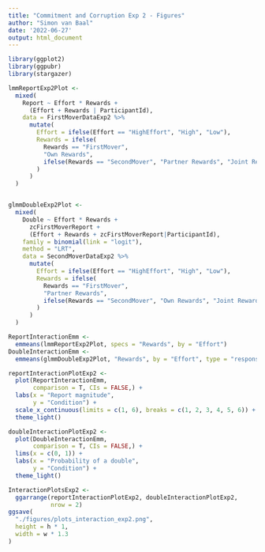 ```yaml
---
title: "Commitment and Corruption Exp 2 - Figures"
author: "Simon van Baal"
date: '2022-06-27'
output: html_document
---
```


```r
library(ggplot2)
library(ggpubr)
library(stargazer)

```

```r

lmmReportExp2Plot <-
  mixed(
    Report ~ Effort * Rewards +
      (Effort + Rewards | ParticipantId),
    data = FirstMoverDataExp2 %>%
      mutate(
        Effort = ifelse(Effort == "HighEffort", "High", "Low"),
        Rewards = ifelse(
          Rewards == "FirstMover",
          "Own Rewards",
          ifelse(Rewards == "SecondMover", "Partner Rewards", "Joint Rewards")
        )
      )
  )


glmmDoubleExp2Plot <-
  mixed(
    Double ~ Effort * Rewards + 
      zcFirstMoverReport + 
      (Effort + Rewards + zcFirstMoverReport|ParticipantId),
    family = binomial(link = "logit"),
    method = "LRT",
    data = SecondMoverDataExp2 %>%
      mutate(
        Effort = ifelse(Effort == "HighEffort", "High", "Low"),
        Rewards = ifelse(
          Rewards == "FirstMover",
          "Partner Rewards",
          ifelse(Rewards == "SecondMover", "Own Rewards", "Joint Rewards")
        )
      )
  )

ReportInteractionEmm <-
  emmeans(lmmReportExp2Plot, specs = "Rewards", by = "Effort")
DoubleInteractionEmm <-
  emmeans(glmmDoubleExp2Plot, "Rewards", by = "Effort", type = "response")

```

```r

reportInteractionPlotExp2 <-
  plot(ReportInteractionEmm,
       comparison = T, CIs = FALSE,) +
  labs(x = "Report magnitude",
       y = "Condition") +
  scale_x_continuous(limits = c(1, 6), breaks = c(1, 2, 3, 4, 5, 6)) +
  theme_light()

doubleInteractionPlotExp2 <-
  plot(DoubleInteractionEmm,
       comparison = T, CIs = FALSE,) +
  lims(x = c(0, 1)) +
  labs(x = "Probability of a double",
       y = "Condition") +
  theme_light()

InteractionPlotsExp2 <-
  ggarrange(reportInteractionPlotExp2, doubleInteractionPlotExp2,
            nrow = 2)
ggsave(
  "./figures/plots_interaction_exp2.png",
  height = h * 1,
  width = w * 1.3
)

```